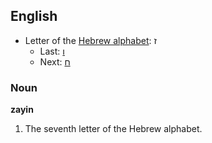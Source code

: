 ==English==

* Letter of the [[Wikipedia:Hebrew alphabet|Hebrew alphabet]]: &#1494;
** Last: [[Vav|&#1493;]]
** Next: [[Heth|&#1495;]]

===Noun===

'''zayin'''

# The seventh letter of the Hebrew alphabet.